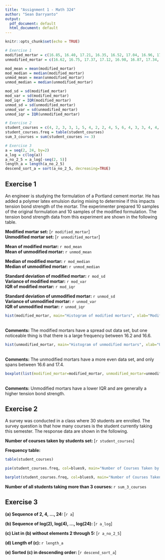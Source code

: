 ```yaml
---
title: "Assignment 1 - Math 324"
author: "Sean Darryanto"
output:
  pdf_document: default
  html_document: default
---
```


```r
knitr::opts_chunk$set(echo = TRUE)

```
```r
# Exercise 1
modified_mortar = c(16.85, 16.40, 17.21, 16.35, 16.52, 17.04, 16.96, 17.15, 16.59, 16.57)
unmodified_mortar = c(16.62, 16.75, 17.37, 17.12, 16.98, 16.87, 17.34, 17.02, 17.08, 17.27)

mod_mean = mean(modified_mortar)
mod_median = median(modified_mortar)
unmod_mean = mean(unmodified_mortar)
unmod_median = median(unmodified_mortar)

mod_sd = sd(modified_mortar)
mod_var = sd(modified_mortar)
mod_iqr = IQR(modified_mortar)
unmod_sd = sd(unmodified_mortar)
unmod_var = sd(unmodified_mortar)
unmod_iqr = IQR(unmodified_mortar)

# Exercise 2
student_courses = c(4, 2, 3, 3, 1, 5, 4, 2, 2, 4, 5, 6, 4, 3, 3, 4, 4, 5, 6, 1, 2, 2, 3, 4, 3, 3, 5, 2, 1, 3)
student_courses.freq = table(student_courses)
sum_3_courses = sum(student_courses >= 3)

# Exercise 3
a = seq(2, 24, by=2)
a_log = c(log(a))
a_no_2_5 = a_log[-seq(2, 5)]
length_a = length(a_no_2_5)
descend_sort_a = sort(a_no_2_5, decreasing=TRUE)
```

## Exercise 1
An engineer is studying the formulation of a Portland cement mortar. He has added a polymer latex emulsion during mixing to determine if this impacts tension bond strength of the mortar. The experimenter prepared 10 samples of the original formulation and 10 samples of the modified formulation. The tension bond strength data from this experiment are shown in the following table.

<b>Modified mortar set:</b> [`r modified_mortar`] <br>
<b>Unmodified mortar set:</b> [`r unmodified_mortar`]

<b>Mean of modified mortar:</b> `r mod_mean` <br>
<b>Mean of unmodified mortar:</b> `r unmod_mean`

<b>Median of modified mortar:</b> `r mod_median` <br>
<b>Median of unmodified mortar:</b> `r unmod_median`

<b>Standard deviation of modified mortar:</b> `r mod_sd` <br>
<b>Variance of modified mortar:</b> `r mod_var` <br>
<b>IQR of modified mortar:</b> `r mod_iqr`

<b>Standard deviation of unmodified mortar:</b> `r unmod_sd` <br>
<b>Variance of unmodified mortar:</b> `r unmod_var` <br>
<b>IQR of unmodified mortar:</b> `r unmod_iqr`

```r
hist(modified_mortar, main="Histogram of modified mortars", xlab="Modified Mortar", col=blues9)
```
<br><b>Comments:</b> The modified mortars have a spread out data set, but one noticeable thing is that there is a large frequency between 16.2 and 16.6.
<br>

```r
hist(unmodified_mortar, main="Histogram of unmodified mortars", xlab="Unmodified Mortar", col=blues9)
```
<br><b>Comments:</b> The unmodified mortars have a more even data set, and only spans between 16.6 and 17.4.
<br>

```r
boxplot(list(modified_mortar=modified_mortar, unmodified_mortar=unmodified_mortar), main="Comparative box-plot of modified and unmodified mortars", names=c("Modified Mortar", "Unmodified Mortar"), col=blues9)
```
<br><b>Comments:</b> Unmodified mortars have a lower IQR and are generally a higher tension bond strength.
<br>

## Exercise 2
A survey was conducted in a class where 30 students are enrolled. The survey question is that how many courses is the student currently taking this semester. The response data are shown in the following.

<b>Number of courses taken by students set: </b> [`r student_courses`]

<b> Frequency table: </b> 
```r
table(student_courses)
```

```r
pie(student_courses.freq, col=blues9, main="Number of Courses Taken by Students.")
```

```r
barplot(student_courses.freq, col=blues9, main="Number of Courses Taken by Students.", xlab="Number of Courses Taken by Students")
```

<b>Number of all students taking more than 3 courses: </b> `r sum_3_courses`
<br>

## Exercise 3
<b>(a) Sequence of 2, 4, ..., 24: </b> [`r a`]

<b>(b) Sequence of log(2), log(4), ..., log(24): </b> [`r a_log`]

<b>(c) List in (b) without elements 2 through 5: </b> [`r a_no_2_5`]

<b>(d) Length of (c): </b> `r length_a`

<b>(e) Sorted (c) in descending order: </b> [`r descend_sort_a`]